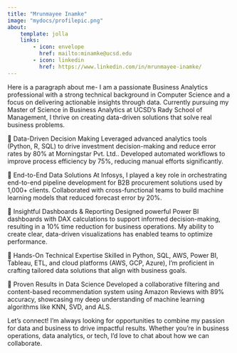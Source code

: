 ```yaml
---
title: "Mrunmayee Inamke"
image: "mydocs/profilepic.png"
about:
    template: jolla
    links: 
        - icon: envelope
          href: mailto:minamke@ucsd.edu
        - icon: linkedin
          href: https://www.linkedin.com/in/mrunmayee-inamke/
---
```


Here is a paragraph about me- 
I am a passionate Business Analytics professional with a strong technical background in Computer Science and a focus on delivering actionable insights through data. Currently pursuing my Master of Science in Business Analytics at UCSD's Rady School of Management, I thrive on creating data-driven solutions that solve real business problems.

🔹 Data-Driven Decision Making
Leveraged advanced analytics tools (Python, R, SQL) to drive investment decision-making and reduce error rates by 80% at Morningstar Pvt. Ltd.. Developed automated workflows to improve process efficiency by 75%, reducing manual efforts significantly.

🔹 End-to-End Data Solutions
At Infosys, I played a key role in orchestrating end-to-end pipeline development for B2B procurement solutions used by 1,000+ clients. Collaborated with cross-functional teams to build machine learning models that reduced forecast error by 20%.

🔹 Insightful Dashboards & Reporting
Designed powerful Power BI dashboards with DAX calculations to support informed decision-making, resulting in a 10% time reduction for business operations. My ability to create clear, data-driven visualizations has enabled teams to optimize performance.

🔹 Hands-On Technical Expertise
Skilled in Python, SQL, AWS, Power BI, Tableau, ETL, and cloud platforms (AWS, GCP, Azure), I’m proficient in crafting tailored data solutions that align with business goals.

🔹 Proven Results in Data Science
Developed a collaborative filtering and content-based recommendation system using Amazon Reviews with 89% accuracy, showcasing my deep understanding of machine learning algorithms like KNN, SVD, and ALS.

Let’s connect! I’m always looking for opportunities to combine my passion for data and business to drive impactful results. Whether you're in business operations, data analytics, or tech, I’d love to chat about how we can collaborate.